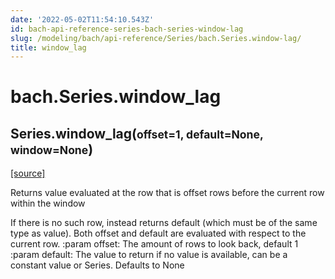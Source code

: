 ```yaml
---
date: '2022-05-02T11:54:10.543Z'
id: bach-api-reference-series-bach-series-window-lag
slug: /modeling/bach/api-reference/Series/bach.Series.window-lag/
title: window_lag
---
```


# bach.Series.window_lag

<div class="method">

<h2 class="signature-method"><span class="additional-name">Series.</span><span class="name">window_lag(</span><small class="parameter-list"><span class="parameter" id="offset">offset=1</span>, <span class="parameter" id="default">default=None</span>, <span class="parameter" id="window">window=None</span></small>)</h2>


&#8203;<span class="view-source">[[source]](https://github.com/objectiv/objectiv-analytics/blob/main/bach/bach/series/series.py)</span>

<div class="content">

Returns value evaluated at the row that is offset rows before the current row within the window

If there is no such row, instead returns default (which must be of the same type as value).
Both offset and default are evaluated with respect to the current row.
:param offset: The amount of rows to look back, default 1
:param default: The value to return if no value is available, can be a constant value or Series.
Defaults to None


</div>

</div>
